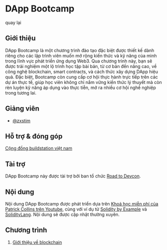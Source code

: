 
# DApp Bootcamp

<Link className="underline text-blue-500" href="/dapp-bootcamps">quay lại</Link>

## Giới thiệu
​DApp Bootcamp là một chương trình đào tạo đặc biệt được thiết kế dành riêng cho các lập trình viên muốn mở rộng kiến thức và kỹ năng của mình trong lĩnh vực phát triển ứng dụng Web3. Qua chương trình này, bạn sẽ được trải nghiệm một lộ trình học tập bài bản, từ cơ bản đến nâng cao, về công nghệ blockchain, smart contracts, và cách thức xây dựng DApp hiệu quả. Đặc biệt, Bootcamp còn cung cấp cơ hội thực hành trực tiếp trên các dự án thực tế, giúp học viên không chỉ nắm vững kiến thức lý thuyết mà còn rèn luyện kỹ năng áp dụng vào thực tiễn, mở ra nhiều cơ hội nghề nghiệp trong tương lai.

## Giảng viên
- [@zxstim](https://github.com/zxstim)

## Hỗ trợ & đóng góp
[Cộng đồng buildstation việt nam](https://t.me/buildstationvn)

## Tài trợ
DApp Bootcamp này được tài trợ bởi ban tổ chức [Road to Devcon](https://blog.ethereum.org/2023/06/29/road-to-devcon7-grants).

## Nội dung
Nội dung DApp Bootcamp được phát triển dựa trên [Khoá học miễn phí của Patrick Collins trên Youtube](https://www.youtube.com/@PatrickAlphaC), cùng với ví dụ từ [Solidity by Example](https://solidity-by-example.org/) và [SolidityLang](https://soliditylang.org/). Nội dung sẽ được cập nhật thường xuyên.

## Chương trình
1. [Giới thiệu về blockchain](/dapp-bootcamps/vi/solidity/gioi-thieu-blockchain)